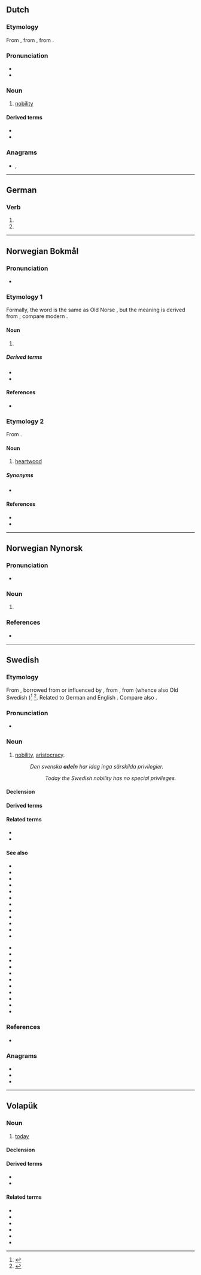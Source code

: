 {{also|Adel|ädel|a del}}
==Dutch==

===Etymology===
From {{inh|nl|dum|adel}}, from {{inh|nl|odt|*athal}}, from {{inh|nl|gem-pro|*aþalą}}.

===Pronunciation===
* {{IPA|/ˈaːdəl/|lang=nl}}
* {{audio|Nl-adel.ogg|audio|lang=nl}}

===Noun===
{{nl-noun|m|-|-}}

# [[nobility]]

====Derived terms====
* {{l|nl|adelen}}
* {{l|nl|adellijk}}

===Anagrams===
* {{l|nl|dale}}, {{l|nl|lade}}

----

==German==

===Verb===
{{head|de|verb form}}

# {{de-verb form of|adeln|1|s|g}}
# {{de-verb form of|adeln|i|s}}

----

==Norwegian Bokmål==

===Pronunciation===
* {{IPA|/ˈɑ̀ːdel/|lang=nb}}

===Etymology 1===
Formally, the word is the same as Old Norse {{m|non|aðal}}, but the meaning is derived from {{der|nb|gml|adel}}; compare modern {{cog|de|Adel}}.

====Noun====
{{head|nb|noun|g=m|definite singular|adelen|uncountable}}

# {{l|en|nobility}}

=====Derived terms=====
* {{l|nb|adelsmann}}
* {{l|nb|adelsmerke}}

====References====
* {{R:Falk&Torp}}

===Etymology 2===
From {{der|nb|non|aðal|}}.

====Noun====
{{head|nb|noun|g=m}}

# {{lb|nb|dialectal}} [[heartwood]]

=====Synonyms=====
* {{l|nb|kjerneved}}

====References====
* {{R:Aasen1850}}
* {{R:The Bokmål Dictionary}}

----

==Norwegian Nynorsk==

===Pronunciation===
* {{IPA|/ˈɑːdɛl/|lang=nn}}

===Noun===
{{head|nn|noun|g=m|definite singular|adelen|indefinite plural|adlar|definite plural|adlane}}

# {{l|en|nobility}}

===References===
* {{R:The Nynorsk Dictionary}}

----

==Swedish==

===Etymology===
From {{inh|sv|gmq-osw|adel}}, borrowed from or influenced by {{der|sv|gml|adel||noble descent; nobility}}, from {{der|sv|osx|athal}}, from {{der|sv|gem-pro|*aþalaz}} (whence also Old Swedish {{m|gmq-osw|aþal-}})<ref>{{R:runeberg.org|svetym|0090.html adel}}</ref> <ref>{{R:SAOB online|adel}}</ref>. Related to German {{m|de|Adel}} and English {{m|en|athel}}. Compare also {{cog|is|aðall||nobility}}.

===Pronunciation===
* {{IPA|/ˈɑːdel/|lang=sv}}

===Noun===
{{sv-noun|c|-}}

# [[nobility]], [[aristocracy]].
#: ''Den svenska '''adeln''' har idag inga särskilda privilegier.''
#:: ''Today the Swedish nobility has no special privileges.''

====Declension====
{{sv-noun-unc-irreg-c}}

====Derived terms====
{{der3|lang=sv|{{l|sv|adelsbrev}}
|{{l|sv|adelsdam}}
|{{l|sv|adelskalender}}
|{{l|sv|adelskap}}
|{{l|sv|adelskvinna}}
|{{l|sv|adelsman}}
|{{l|sv|adelsmöte}}
|{{l|sv|adelsprivilegier}}
|{{l|sv|adelsstolt}}
|{{l|sv|adla}}
|{{l|sv|adlig}}
|{{l|sv|bördsadel}}
|{{l|sv|fattigadel}}
|{{l|sv|högadel}}
|{{l|sv|lågadel}}
|{{l|sv|tjänsteadel}}
|{{l|sv|ämbetsadel}}
}}

====Related terms====
* {{l|sv|ädel}}
* {{l|sv|ädling}}

====See also====
{{top2}}
* {{l|sv|baron|g=m}}
* {{l|sv|baronessa|g=f}}
* {{l|sv|drottning|g=f}}
* {{l|sv|landriddare|g=m}}
* {{l|sv|friherre|g=m}}
* {{l|sv|friherrinna|g=f}}
* {{l|sv|fru|g=f}}
* {{l|sv|frälse}}
* {{l|sv|furste|g=m}}
* {{l|sv|greve|g=m}}
* {{l|sv|grevinna|g=f}}
* {{l|sv|hertig|g=m}}
{{mid2}}
* {{l|sv|hertiginna|g=f}}
* {{l|sv|jarl|g=m}}
* {{l|sv|kung|g=m}}
* {{l|sv|kejsare|g=m}}
* {{l|sv|kejsarinna|g=f}}
* {{l|sv|kronprins|g=m}}
* {{l|sv|kronprinsessa|g=f}}
* {{l|sv|markis|g=m}}
* {{l|sv|prins|g=m}}
* {{l|sv|prinsessa|g=f}}
* {{l|sv|riddare|g=m}}
{{bottom}}

===References===
* {{R:runeberg.org|saol|8|0010.html adel}}
<references/>

===Anagrams===
* {{l|sv|leda}}
* {{l|sv|dela}}
* {{l|sv|lade}}

----

==Volapük==

===Noun===
{{vo-noun}}

# [[today]]

====Declension====
{{vo-decl-noun}}

====Derived terms====
* {{l|vo|adelo}}
* {{l|vo|adelo gödiko}}

====Related terms====
* {{l|vo|ädelo}}
* {{l|vo|ädelo gödiko}}
* {{l|vo|del}}
* {{l|vo|kronamadel}}
* {{l|vo|läbadel}}
* {{l|vo|odelo gödiko}}